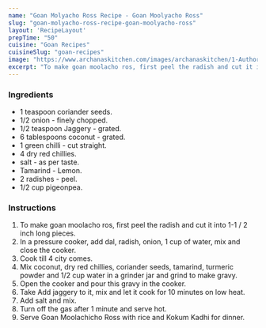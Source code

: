 ---
name: "Goan Molyacho Ross Recipe - Goan Moolyacho Ross"
slug: "goan-molyacho-ross-recipe-goan-moolyacho-ross"
layout: 'RecipeLayout'
prepTime: "50"
cuisine: "Goan Recipes"
cuisineSlug: "goan-recipes"
image: "https://www.archanaskitchen.com/images/archanaskitchen/1-Author/Raksha_Kamat/Goan_Moolyacho_Ross__Goan_Radish_Curry.jpg"
excerpt: "To make goan moolacho ros, first peel the radish and cut it into 1-1  2 inch long pieces"
---

### Ingredients

-  1 teaspoon coriander seeds.
-  1/2 onion - finely chopped.
-  1/2 teaspoon Jaggery - grated.
-  6 tablespoons coconut - grated.
-  1 green chilli - cut straight.
-  4 dry red chillies.
-  salt - as per taste.
-  Tamarind - Lemon.
- 2 radishes - peel.
-  1/2 cup pigeonpea.

### Instructions

1. To make goan moolacho ros, first peel the radish and cut it into 1-1 / 2 inch long pieces.
1. In a pressure cooker, add dal, radish, onion, 1 cup of water, mix and close the cooker.
1. Cook till 4 city comes.
1. Mix coconut, dry red chillies, coriander seeds, tamarind, turmeric powder and 1/2 cup water in a grinder jar and grind to make gravy.
1. Open the cooker and pour this gravy in the cooker.
1. Take Add jaggery to it, mix and let it cook for 10 minutes on low heat.
1. Add salt and mix.
1. Turn off the gas after 1 minute and serve hot.
1. Serve Goan Moolachicho Ross with rice and Kokum Kadhi for dinner.
